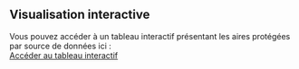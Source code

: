## Visualisation interactive

Vous pouvez accéder à un tableau interactif présentant les aires protégées par source de données ici :  
[Accéder au tableau interactif](https://www.shinyapps.io/admin/#/application/14388458)